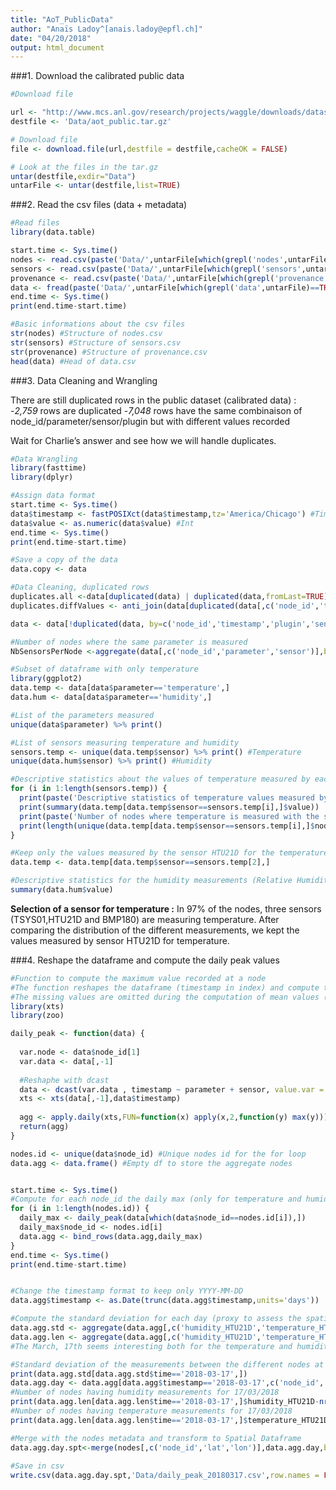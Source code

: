 ```yaml
---
title: "AoT_PublicData"
author: "Anaïs Ladoy^[anais.ladoy@epfl.ch]"
date: "04/20/2018"
output: html_document
---
```


###1. Download the calibrated public data
```r
#Download file

url <- "http://www.mcs.anl.gov/research/projects/waggle/downloads/datasets/AoT_Chicago.public.latest.tar.gz"
destfile <- 'Data/aot_public.tar.gz'

# Download file
file <- download.file(url,destfile = destfile,cacheOK = FALSE)

# Look at the files in the tar.gz
untar(destfile,exdir="Data")
untarFile <- untar(destfile,list=TRUE)
```

###2. Read the csv files (data + metadata)
```r
#Read files
library(data.table)

start.time <- Sys.time()
nodes <- read.csv(paste('Data/',untarFile[which(grepl('nodes',untarFile)==TRUE)],sep=''))
sensors <- read.csv(paste('Data/',untarFile[which(grepl('sensors',untarFile)==TRUE)],sep=''))
provenance <- read.csv(paste('Data/',untarFile[which(grepl('provenance',untarFile)==TRUE)],sep=''))
data <- fread(paste('Data/',untarFile[which(grepl('data',untarFile)==TRUE)],sep=''),showProgress=FALSE)
end.time <- Sys.time()
print(end.time-start.time)

#Basic informations about the csv files
str(nodes) #Structure of nodes.csv
str(sensors) #Structure of sensors.csv
str(provenance) #Structure of provenance.csv
head(data) #Head of data.csv
```

###3. Data Cleaning and Wrangling

There are still duplicated rows in the public dataset (calibrated data) :  
-*2,759* rows are duplicated
-*7,048* rows have the same combinaison of node_id/parameter/sensor/plugin but with different values recorded

Wait for Charlie's answer and see how we will handle duplicates.

```r
#Data Wrangling
library(fasttime)
library(dplyr)

#Assign data format
start.time <- Sys.time()
data$timestamp <- fastPOSIXct(data$timestamp,tz='America/Chicago') #Timestamp
data$value <- as.numeric(data$value) #Int
end.time <- Sys.time()
print(end.time-start.time)

#Save a copy of the data 
data.copy <- data

#Data Cleaning, duplicated rows
duplicates.all <-data[duplicated(data) | duplicated(data,fromLast=TRUE),] #Exactly same rows (saving the two duplicated rows)
duplicates.diffValues <- anti_join(data[duplicated(data[,c('node_id','timestamp','sensor','parameter','plugin')]) | duplicated(data[,c('node_id','timestamp','sensor','parameter','plugin')],fromLast=TRUE),], duplicates.all) #Rows with different values for the same node, parameter and sensor (saving the two duplicated rows)

data <- data[!duplicated(data, by=c('node_id','timestamp','plugin','sensor','parameter')),] #Keep only the first duplicated row (not necessarly the good one if duplicated with different values)

#Number of nodes where the same parameter is measured
NbSensorsPerNode <-aggregate(data[,c('node_id','parameter','sensor')],by=list(data$node_id,data$parameter),FUN=function(x) length(unique(x)))

```


```r
#Subset of dataframe with only temperature
library(ggplot2)
data.temp <- data[data$parameter=='temperature',]
data.hum <- data[data$parameter=='humidity',]

#List of the parameters measured 
unique(data$parameter) %>% print()

#List of sensors measuring temperature and humidity
sensors.temp <- unique(data.temp$sensor) %>% print() #Temperature
unique(data.hum$sensor) %>% print() #Humidity

#Descriptive statistics about the values of temperature measured by each sensor
for (i in 1:length(sensors.temp)) {
  print(paste('Descriptive statistics of temperature values measured by sensor ',sensors.temp[i]))
  print(summary(data.temp[data.temp$sensor==sensors.temp[i],]$value))
  print(paste('Number of nodes where temperature is measured with the sensor ',sensors.temp[i]))
  print(length(unique(data.temp[data.temp$sensor==sensors.temp[i],]$node_id)))
}

#Keep only the values measured by the sensor HTU21D for the temperature parameter
data.temp <- data.temp[data.temp$sensor==sensors.temp[2],]

#Descriptive statistics for the humidity measurements (Relative Humidity RH)
summary(data.hum$value)

```
**Selection of a sensor for temperature :** In 97% of the nodes, three sensors (TSYS01,HTU21D and BMP180) are measuring temperature. After comparing the distribution of the different measurements, we kept the values measured by sensor HTU21D for temperature.


###4. Reshape the dataframe and compute the daily peak values
```r
#Function to compute the maximum value recorded at a node
#The function reshapes the dataframe (timestamp in index) and compute the daily maximum for all the parameter measured.
#The missing values are omitted during the computation of mean values (na.rm=TRUE)
library(xts)
library(zoo)

daily_peak <- function(data) {
  
  var.node <- data$node_id[1]
  var.data <- data[,-1]
  
  #Reshaphe with dcast
  data <- dcast(var.data , timestamp ~ parameter + sensor, value.var = 'value')
  xts <- xts(data[,-1],data$timestamp)
  
  agg <- apply.daily(xts,FUN=function(x) apply(x,2,function(y) max(y))) %>% fortify.zoo(names = c(Index= 'timestamp'))
  return(agg)
}

```


```r

nodes.id <- unique(data$node_id) #Unique nodes id for the for loop
data.agg <- data.frame() #Empty df to store the aggregate nodes


start.time <- Sys.time()
#Compute for each node_id the daily max (only for temperature and humidity and each sensor) and bind in a dataframe
for (i in 1:length(nodes.id)) {
  daily_max <- daily_peak(data[which(data$node_id==nodes.id[i]),])
  daily_max$node_id <- nodes.id[i]
  data.agg <- bind_rows(data.agg,daily_max)
}
end.time <- Sys.time()
print(end.time-start.time)


#Change the timestamp format to keep only YYYY-MM-DD
data.agg$timestamp <- as.Date(trunc(data.agg$timestamp,units='days'))

#Compute the standard deviation for each day (proxy to assess the spatial variability as we aggregate the values of the different nodes for a given day)
data.agg.std <- aggregate(data.agg[,c('humidity_HTU21D','temperature_HTU21D')], by=list(time=data.agg$timestamp), FUN=function(x) sd(x,na.rm=TRUE))
data.agg.len <- aggregate(data.agg[,c('humidity_HTU21D','temperature_HTU21D')], by=list(time=data.agg$timestamp), FUN=function(x) length(x))
#The March, 17th seems interesting both for the temperature and humidity 

#Standard deviation of the measurements between the different nodes at 17/03/2018
print(data.agg.std[data.agg.std$time=='2018-03-17',])
data.agg.day <- data.agg[data.agg$timestamp=='2018-03-17',c('node_id','humidity_HTU21D','temperature_HTU21D')]
#Number of nodes having humidity measurements for 17/03/2018
print(data.agg.len[data.agg.len$time=='2018-03-17',]$humidity_HTU21D-nrow(data.agg.day[is.na(data.agg.day$humidity_HTU21D),]))
#Number of nodes having temperature measurements for 17/03/2018
print(data.agg.len[data.agg.len$time=='2018-03-17',]$temperature_HTU21D-nrow(data.agg.day[is.na(data.agg.day$temperature_HTU21D),]))

#Merge with the nodes metadata and transform to Spatial Dataframe
data.agg.day.spt<-merge(nodes[,c('node_id','lat','lon')],data.agg.day,by.x = 'node_id',by.y='node_id')
  
#Save in csv
write.csv(data.agg.day.spt,'Data/daily_peak_20180317.csv',row.names = FALSE)

```